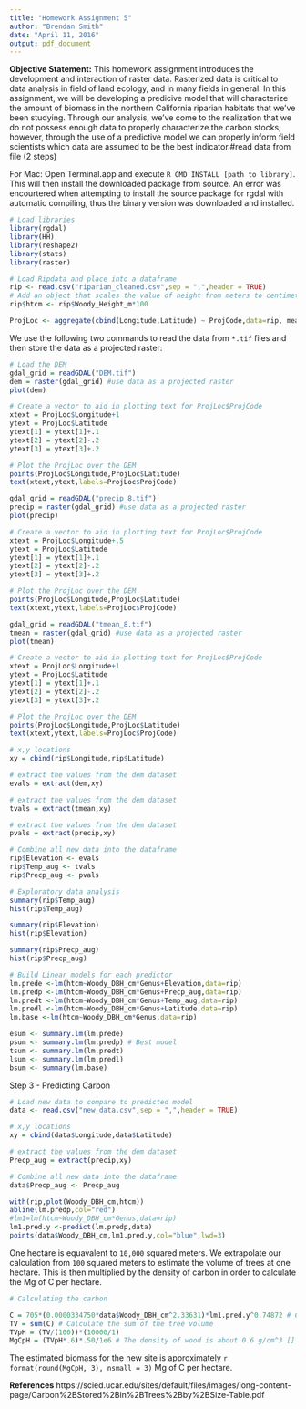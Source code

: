 ```yaml
---
title: "Homework Assignment 5"
author: "Brendan Smith"
date: "April 11, 2016"
output: pdf_document
---
```


**Objective Statement:** This homework assignment introduces the development and interaction of raster data. Rasterized data is critical to data analysis in field of land ecology, and in many fields in general. In this assignment, we will be developing a predicive model that will characterize the amount of biomass in the northern California riparian habitats that we've been studying. Through our analysis, we've come to the realization that we do not possess enough data to properly characterize the carbon stocks; however, through the use of a predictive model we can properly inform field scientists which data are assumed to be the best indicator.#read data from file (2 steps)

For Mac: Open Terminal.app and execute `R CMD INSTALL [path to library]`. This will then install the downloaded package from source. An error was encourtered when attempting to install the source package for rgdal with automatic compiling, thus the binary version was downloaded and installed.

```r
# Load libraries
library(rgdal)
library(HH)
library(reshape2)
library(stats)
library(raster)

# Load Ripdata and place into a dataframe
rip <- read.csv("riparian_cleaned.csv",sep = ",",header = TRUE)
# Add an object that scales the value of height from meters to centimeters
rip$htcm <- rip$Woody_Height_m*100

ProjLoc <- aggregate(cbind(Longitude,Latitude) ~ ProjCode,data=rip, mean)
```


We use the following two commands to read the data from `*.tif` files and then store the data as a projected raster:
```r
# Load the DEM
gdal_grid = readGDAL("DEM.tif")
dem = raster(gdal_grid) #use data as a projected raster
plot(dem)

# Create a vector to aid in plotting text for ProjLoc$ProjCode
xtext = ProjLoc$Longitude+1
ytext = ProjLoc$Latitude
ytext[1] = ytext[1]+.1
ytext[2] = ytext[2]-.2
ytext[3] = ytext[3]+.2

# Plot the ProjLoc over the DEM
points(ProjLoc$Longitude,ProjLoc$Latitude)
text(xtext,ytext,labels=ProjLoc$ProjCode)
```

```r
gdal_grid = readGDAL("precip_8.tif")
precip = raster(gdal_grid) #use data as a projected raster
plot(precip)

# Create a vector to aid in plotting text for ProjLoc$ProjCode
xtext = ProjLoc$Longitude+.5
ytext = ProjLoc$Latitude
ytext[1] = ytext[1]+.1
ytext[2] = ytext[2]-.2
ytext[3] = ytext[3]+.2

# Plot the ProjLoc over the DEM
points(ProjLoc$Longitude,ProjLoc$Latitude)
text(xtext,ytext,labels=ProjLoc$ProjCode)
```

```r
gdal_grid = readGDAL("tmean_8.tif")
tmean = raster(gdal_grid) #use data as a projected raster
plot(tmean)

# Create a vector to aid in plotting text for ProjLoc$ProjCode
xtext = ProjLoc$Longitude+1
ytext = ProjLoc$Latitude
ytext[1] = ytext[1]+.1
ytext[2] = ytext[2]-.2
ytext[3] = ytext[3]+.2

# Plot the ProjLoc over the DEM
points(ProjLoc$Longitude,ProjLoc$Latitude)
text(xtext,ytext,labels=ProjLoc$ProjCode)
```

```r
# x,y locations
xy = cbind(rip$Longitude,rip$Latitude)

# extract the values from the dem dataset
evals = extract(dem,xy)

# extract the values from the dem dataset
tvals = extract(tmean,xy)

# extract the values from the dem dataset
pvals = extract(precip,xy)

# Combine all new data into the dataframe
rip$Elevation <- evals
rip$Temp_aug <- tvals
rip$Precp_aug <- pvals
```

```r
# Exploratory data analysis
summary(rip$Temp_aug)
hist(rip$Temp_aug)

summary(rip$Elevation)
hist(rip$Elevation)

summary(rip$Precp_aug)
hist(rip$Precp_aug)
```


```r
# Build Linear models for each predictor
lm.prede <-lm(htcm~Woody_DBH_cm*Genus+Elevation,data=rip)
lm.predp <-lm(htcm~Woody_DBH_cm*Genus+Precp_aug,data=rip)
lm.predt <-lm(htcm~Woody_DBH_cm*Genus+Temp_aug,data=rip)
lm.predl <-lm(htcm~Woody_DBH_cm*Genus+Latitude,data=rip)
lm.base <-lm(htcm~Woody_DBH_cm*Genus,data=rip)

esum <- summary.lm(lm.prede)
psum <- summary.lm(lm.predp) # Best model
tsum <- summary.lm(lm.predt)
lsum <- summary.lm(lm.predl)
bsum <- summary(lm.base)
```

Step 3 - Predicting Carbon
```r
# Load new data to compare to predicted model
data <- read.csv("new_data.csv",sep = ",",header = TRUE)

# x,y locations
xy = cbind(data$Longitude,data$Latitude)

# extract the values from the dem dataset
Precp_aug = extract(precip,xy)

# Combine all new data into the dataframe
data$Precp_aug <- Precp_aug

with(rip,plot(Woody_DBH_cm,htcm))
abline(lm.predp,col="red")
#lm1=lm(htcm~Woody_DBH_cm*Genus,data=rip)
lm1.pred.y <-predict(lm.predp,data)
points(data$Woody_DBH_cm,lm1.pred.y,col="blue",lwd=3)
```

One hectare is equavalent to `10,000` squared meters. We extrapolate our calculation from `100` squared meters to estimate the volume of trees at one hectare. This is then multiplied by the density of carbon in order to calculate the Mg of C per hectare.

```r
# Calculating the carbon

C = 705*(0.0000334750*data$Woody_DBH_cm^2.33631)*lm1.pred.y^0.74872 # Calculate the Volume for each individual tree
TV = sum(C) # Calculate the sum of the tree volume
TVpH = (TV/(100))*(10000/1)
MgCpH = (TVpH*.6)*.50/1e6 # The density of wood is about 0.6 g/cm^3 []
```

The estimated biomass for the new site is approximately `r format(round(MgCpH, 3), nsmall = 3)` Mg of C per hectare.


**References**
https://scied.ucar.edu/sites/default/files/images/long-content-page/Carbon%2BStored%2Bin%2BTrees%2Bby%2BSize-Table.pdf